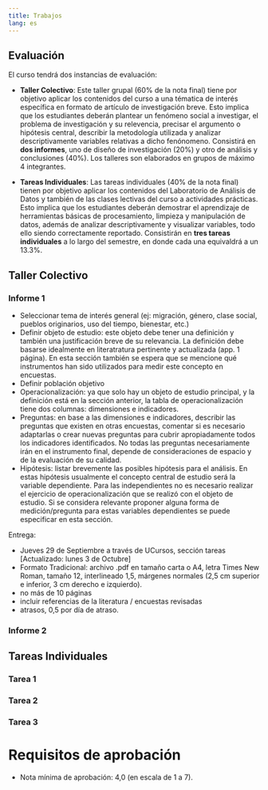 ```yaml
---
title: Trabajos
lang: es
---
```


## Evaluación

El curso tendrá dos instancias de evaluación: 

- **Taller Colectivo**: Este taller grupal (60% de la nota final) tiene por objetivo aplicar los contenidos del curso a una tématica de interés específica en formato de artículo de investigación breve. Esto implica que los estudiantes deberán plantear un fenómeno social a investigar, el problema de investigación y su relevencia, precisar el argumento o hipótesis central, describir la metodología utilizada y analizar descriptivamente variables relativas a dicho fenónomeno. Consistirá en **dos informes**, uno de diseño de investigación (20%) y otro de análisis y conclusiones (40%). Los talleres son elaborados en grupos de máximo 4 integrantes.

- **Tareas Individuales**: Las tareas individuales (40% de la nota final) tienen por objetivo aplicar los contenidos del Laboratorio de Análisis de Datos y también de las clases lectivas del curso a actividades prácticas. Esto implica que los estudiantes deberán demostrar el aprendizaje de herramientas básicas de procesamiento, limpieza y manipulación de datos, además de analizar descriptivamente y visualizar variables, todo ello siendo correctamente reportado. Consistirán en **tres tareas individuales** a lo largo del semestre, en donde cada una equivaldrá a un 13.3%. 

## Taller Colectivo

### Informe 1

- Seleccionar tema de interés general (ej: migración, género, clase social, pueblos originarios, uso del tiempo, bienestar, etc.)
- Definir objeto de estudio: este objeto debe tener una definición y también una justificación breve de su relevancia. La definición debe basarse idealmente en literatratura pertinente y actualizada (app. 1 página). En esta sección también se espera que se mencione qué instrumentos han sido utilizados para medir este concepto en encuestas.
- Definir población objetivo
- Operacionalización: ya que solo hay un objeto de estudio principal, y la definición está en la sección anterior, la tabla de operacionalización tiene dos columnas: dimensiones e indicadores.
- Preguntas: en base a las dimensiones e indicadores, describir las preguntas que existen en otras encuestas, comentar si es necesario adaptarlas o crear nuevas preguntas para cubrir apropiadamente todos los indicadores identificados. No todas las preguntas necesariamente irán en el instrumento final, depende de consideraciones de espacio y de la evaluación de su calidad.
- Hipótesis: listar brevemente las posibles hipótesis para el análisis. En estas hipótesis usualmente el concepto central de estudio será la variable dependiente. Para las independientes no es necesario realizar el ejercicio de operacionalización que se realizó con el objeto de estudio. Si se considera relevante proponer alguna forma de medición/pregunta para estas variables dependientes se puede especificar en esta sección.

Entrega:

- Jueves 29 de Septiembre a través de UCursos, sección tareas [Actualizado: lunes 3 de Octubre]
- Formato Tradicional: archivo .pdf en tamaño carta o A4, letra Times New Roman, tamaño 12, interlineado 1,5, márgenes normales (2,5 cm superior e inferior, 3 cm derecho e izquierdo).
- no más de 10 páginas
- incluir referencias de la literatura / encuestas revisadas
- atrasos, 0,5 por día de atraso.

### Informe 2





## Tareas Individuales

### Tarea 1

### Tarea 2

### Tarea 3


# Requisitos de aprobación

- Nota mínima de aprobación: 4,0 (en escala de 1 a 7).
